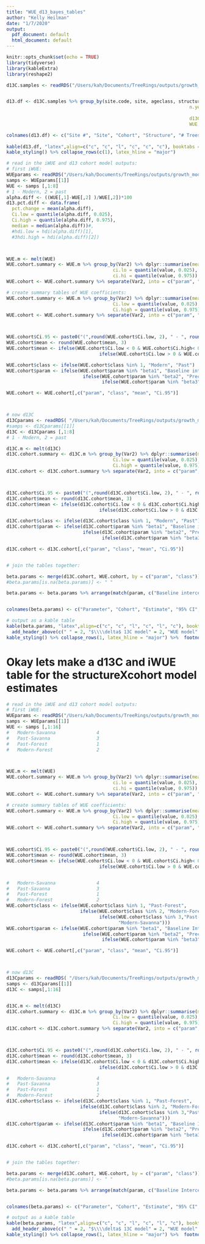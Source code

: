 ```yaml
---
title: "WUE_d13_bayes_tables"
author: "Kelly Heilman"
date: "1/7/2020"
output:
  pdf_document: default
  html_document: default
---
```


```r
knitr::opts_chunk$set(echo = TRUE)
library(tidyverse)
library(kableExtra)
library(reshape2)

```


```r
d13C.samples <- readRDS("/Users/kah/Documents/TreeRings/outputs/growth_model/iWUE_MAP_TMAX_dbh_cohort/full.iso_v3.rds")


d13.df <- d13C.samples %>% group_by(site.code, site, ageclass, structure) %>% summarise(n.tree =length(unique(ID)),
                                                                   n.year =length(unique(year)),
                                                                   
                                                                   d13C = round(mean(Cor.d13C.suess), 2),
                                                                   WUE = round(mean(iWUE), 2))

colnames(d13.df) <- c("Site #", "Site", "Cohort", "Structure", "# Trees", "# Years", "$\\dot{m}_1$",  "Average iWUE")
  
kable(d13.df, "latex",align=c("c", "c", "l", "c", "c", "c"), booktabs = T, caption = "Stable Isotope samples", col.names = c("Site Number", "Site", "Cohort", "Structure", "Number of Trees", "Number of Years", "$\\delta^{13}C$",  "Average iWUE"), escape = FALSE) %>%
kable_styling() %>% collapse_rows(c(1), latex_hline = "major") 
```



```r
# read in the iWUE and d13 cohort model outputs:
# first iWUE:
WUEparams <- readRDS("/Users/kah/Documents/TreeRings/outputs/growth_model/iWUE_MAP_TMAX_dbh_cohort/samps.iWUE_age.cohort.re_v3.rds")
samps <- WUEparams[[1]]
WUE <- samps [,1:8]
# 1 - Modern, 2 = past
alpha.diff <- ((WUE[,1]-WUE[,2] )/WUE[,2])*100
d13.pct.diff <- data.frame(
  pct.change = mean(alpha.diff),
  Ci.low = quantile(alpha.diff, 0.025), 
  Ci.high = quantile(alpha.diff, 0.975), 
  median = median(alpha.diff))#, 
  #hdi.low = hdi(alpha.diff)[1], 
  #3hdi.high = hdi(alpha.diff)[2])



WUE.m <- melt(WUE)
WUE.cohort.summary <- WUE.m %>% group_by(Var2) %>% dplyr::summarise(mean = mean(value), 
                                       ci.lo = quantile(value, 0.025), 
                                       ci.hi = quantile(value, 0.975))
WUE.cohort <- WUE.cohort.summary %>% separate(Var2, into = c("param", "class"))

# create summary tables of WUE coefficients:
WUE.cohort.summary <- WUE.m %>% group_by(Var2) %>% dplyr::summarise(mean = mean(value), 
                                       Ci.low = quantile(value, 0.025), 
                                       Ci.high = quantile(value, 0.975))
WUE.cohort <- WUE.cohort.summary %>% separate(Var2, into = c("param", "class"))



WUE.cohort$Ci.95 <- paste0("(",round(WUE.cohort$Ci.low, 2), " - ", round(WUE.cohort$Ci.high, 2), ")")
WUE.cohort$mean <- round(WUE.cohort$mean, 3)
WUE.cohort$mean <- ifelse(WUE.cohort$Ci.low < 0 & WUE.cohort$Ci.high< 0, paste(WUE.cohort$mean, "*"),
                                  ifelse(WUE.cohort$Ci.low > 0 & WUE.cohort$Ci.high > 0, paste(WUE.cohort$mean, "*"), WUE.cohort$mean))

WUE.cohort$class <- ifelse(WUE.cohort$class %in% 1, "Modern", "Past")
WUE.cohort$param <- ifelse(WUE.cohort$param %in% "beta1", "Baseline intercept", 
                            ifelse(WUE.cohort$param %in% "beta2", "Precip",
                                   ifelse(WUE.cohort$param %in% "beta3", "June Tmax","DBH")))

WUE.cohort <- WUE.cohort[,c("param", "class", "mean", "Ci.95")]



# now d13C
d13Cparams <- readRDS( "/Users/kah/Documents/TreeRings/outputs/growth_model/iWUE_MAP_TMAX_dbh_cohort/samps.d13_ageclass_v3.rds")
#samps <- d13Cparams[[1]]
d13C <- d13Cparams [,1:8]
# 1 - Modern, 2 = past

d13C.m <- melt(d13C)
d13C.cohort.summary <- d13C.m %>% group_by(Var2) %>% dplyr::summarise(mean = mean(value), 
                                       Ci.low = quantile(value, 0.025), 
                                       Ci.high = quantile(value, 0.975))
d13C.cohort <- d13C.cohort.summary %>% separate(Var2, into = c("param", "class"))



d13C.cohort$Ci.95 <- paste0("(",round(d13C.cohort$Ci.low, 2), " - ", round(d13C.cohort$Ci.high, 2), ")")
d13C.cohort$mean <- round(d13C.cohort$mean, 3)
d13C.cohort$mean <- ifelse(d13C.cohort$Ci.low < 0 & d13C.cohort$Ci.high< 0, paste(d13C.cohort$mean, "*"),
                                  ifelse(d13C.cohort$Ci.low > 0 & d13C.cohort$Ci.high > 0, paste(d13C.cohort$mean, "*"), d13C.cohort$mean))

d13C.cohort$class <- ifelse(d13C.cohort$class %in% 1, "Modern", "Past")
d13C.cohort$param <- ifelse(d13C.cohort$param %in% "beta1", "Baseline intercept", 
                            ifelse(d13C.cohort$param %in% "beta2", "Precip",
                                   ifelse(d13C.cohort$param %in% "beta3", "June Tmax","DBH")))

d13C.cohort <- d13C.cohort[,c("param", "class", "mean", "Ci.95")]


# join the tables together:

beta.params <- merge(d13C.cohort, WUE.cohort, by = c("param", "class"))
#beta.params[is.na(beta.params)] <- " "

beta.params <- beta.params %>% arrange(match(param, c("Baseline intercept","Precip", "June Tmax", "DBH")), desc(class))


colnames(beta.params) <- c("Parameter", "Cohort", "Estimate", "95% CI", "Estimate", "95% CI")

# output as a kable table
kable(beta.params, "latex",align=c("c", "c", "l", "c", "l", "c"), booktabs = T, caption = "Parameter Estimates and Model Fit") %>%
  add_header_above(c(" " = 2, "$\\\\delta$ 13C model" = 2, "WUE model" = 2), escape =FALSE) %>%
kable_styling() %>% collapse_rows(1, latex_hline = "major") %>%  footnote(symbol = c("95% CI does not contain zero"), footnote_as_chunk = T)
```

# Okay lets make a d13C and iWUE table for the structureXcohort model estimates

```r
# read in the iWUE and d13 cohort model outputs:
# first iWUE:
WUEparams <- readRDS("/Users/kah/Documents/TreeRings/outputs/growth_model/iWUE_MAP_TMAX_dbh_cohort/samps.iWUE_struct.cohort.re_v3.rds")
samps <- WUEparams[[1]]
WUE <- samps [,1:16]
#   Modern-Savanna               4
#   Past-Savanna                 3
#   Past-Forest                  1
#   Modern-Forest                2



WUE.m <- melt(WUE)
WUE.cohort.summary <- WUE.m %>% group_by(Var2) %>% dplyr::summarise(mean = mean(value), 
                                       ci.lo = quantile(value, 0.025), 
                                       ci.hi = quantile(value, 0.975))
WUE.cohort <- WUE.cohort.summary %>% separate(Var2, into = c("param", "class"))

# create summary tables of WUE coefficients:
WUE.cohort.summary <- WUE.m %>% group_by(Var2) %>% dplyr::summarise(mean = mean(value), 
                                       Ci.low = quantile(value, 0.025), 
                                       Ci.high = quantile(value, 0.975))
WUE.cohort <- WUE.cohort.summary %>% separate(Var2, into = c("param", "class"))



WUE.cohort$Ci.95 <- paste0("(",round(WUE.cohort$Ci.low, 2), " - ", round(WUE.cohort$Ci.high, 2), ")")
WUE.cohort$mean <- round(WUE.cohort$mean, 3)
WUE.cohort$mean <- ifelse(WUE.cohort$Ci.low < 0 & WUE.cohort$Ci.high< 0, paste(WUE.cohort$mean, "*"),
                                  ifelse(WUE.cohort$Ci.low > 0 & WUE.cohort$Ci.high > 0, paste(WUE.cohort$mean, "*"), WUE.cohort$mean))


#   Modern-Savanna               4
#   Past-Savanna                 3
#   Past-Forest                  1
#   Modern-Forest                2
WUE.cohort$class <- ifelse(WUE.cohort$class %in% 1, "Past-Forest", 
                           ifelse(WUE.cohort$class %in% 2, "Modern-Forest", 
                                  ifelse(WUE.cohort$class %in% 3,"Past-Savanna",
                                         "Modern-Savanna")))
WUE.cohort$param <- ifelse(WUE.cohort$param %in% "beta1", "Baseline Intercept", 
                            ifelse(WUE.cohort$param %in% "beta2", "Precip",
                                   ifelse(WUE.cohort$param %in% "beta3", "June Tmax","DBH")))

WUE.cohort <- WUE.cohort[,c("param", "class", "mean", "Ci.95")]



# now d13C
d13Cparams <- readRDS( "/Users/kah/Documents/TreeRings/outputs/growth_model/iWUE_MAP_TMAX_dbh_cohort/samps.d13_struct.cohort_v3.rds")
samps <- d13Cparams[[1]]
d13C <- samps[,1:16]


d13C.m <- melt(d13C)
d13C.cohort.summary <- d13C.m %>% group_by(Var2) %>% dplyr::summarise(mean = mean(value), 
                                       Ci.low = quantile(value, 0.025), 
                                       Ci.high = quantile(value, 0.975))
d13C.cohort <- d13C.cohort.summary %>% separate(Var2, into = c("param", "class"))



d13C.cohort$Ci.95 <- paste0("(",round(d13C.cohort$Ci.low, 2), " - ", round(d13C.cohort$Ci.high, 2), ")")
d13C.cohort$mean <- round(d13C.cohort$mean, 3)
d13C.cohort$mean <- ifelse(d13C.cohort$Ci.low < 0 & d13C.cohort$Ci.high< 0, paste(d13C.cohort$mean, "*"),
                                  ifelse(d13C.cohort$Ci.low > 0 & d13C.cohort$Ci.high > 0, paste(d13C.cohort$mean, "*"), d13C.cohort$mean))

#   Modern-Savanna               4
#   Past-Savanna                 3
#   Past-Forest                  1
#   Modern-Forest                2
d13C.cohort$class <- ifelse(d13C.cohort$class %in% 1, "Past-Forest", 
                           ifelse(d13C.cohort$class %in% 2, "Modern-Forest", 
                                  ifelse(d13C.cohort$class %in% 3,"Past-Savanna",
                                         "Modern-Savanna")))
d13C.cohort$param <- ifelse(d13C.cohort$param %in% "beta1", "Baseline Intercept", 
                            ifelse(d13C.cohort$param %in% "beta2", "Precip",
                                   ifelse(d13C.cohort$param %in% "beta3", "June Tmax","DBH")))

d13C.cohort <- d13C.cohort[,c("param", "class", "mean", "Ci.95")]


# join the tables together:

beta.params <- merge(d13C.cohort, WUE.cohort, by = c("param", "class"))
#beta.params[is.na(beta.params)] <- " "

beta.params <- beta.params %>% arrange(match(param, c("Baseline Intercept","Precip", "June Tmax", "DBH")), desc(class))


colnames(beta.params) <- c("Parameter", "Cohort", "Estimate", "95% CI", "Estimate", "95% CI")

# output as a kable table
kable(beta.params, "latex",align=c("c", "c", "l", "c", "l", "c"), booktabs = T, caption = "Parameter Estimates and Model Fit") %>%
  add_header_above(c(" " = 2, "$\\\\delta$ 13C model" = 2, "WUE model" = 2), escape =FALSE) %>%
kable_styling() %>% collapse_rows(1, latex_hline = "major") %>%  footnote(symbol = c("95% CI does not contain zero"), footnote_as_chunk = T)
```

